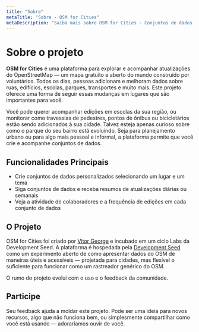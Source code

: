 ```yaml
---
title: "Sobre"
metaTitle: "Sobre - OSM for Cities"
metaDescription: "Saiba mais sobre OSM for Cities - Conjuntos de dados atualizados diariamente do OpenStreetMap"
---
```



<MdxLayout>

# Sobre o projeto

**OSM for Cities** é uma plataforma para explorar e acompanhar atualizações do OpenStreetMap — um mapa gratuito e aberto do mundo construído por voluntários. Todos os dias, pessoas adicionam e melhoram dados sobre ruas, edifícios, escolas, parques, transportes e muito mais. Este projeto oferece uma forma de seguir essas mudanças em lugares que são importantes para você.

Você pode querer acompanhar edições em escolas da sua região, ou monitorar como travessias de pedestres, pontos de ônibus ou bicicletários estão sendo adicionados à sua cidade. Talvez esteja apenas curioso sobre como o parque do seu bairro está evoluindo. Seja para planejamento urbano ou para algo mais pessoal e informal, a plataforma permite que você crie e acompanhe conjuntos de dados.

## Funcionalidades Principais

- Crie conjuntos de dados personalizados selecionando um lugar e um tema  
- Siga conjuntos de dados e receba resumos de atualizações diárias ou semanais  
- Veja a atividade de colaboradores e a frequência de edições em cada conjunto de dados  

## O Projeto

OSM for Cities foi criado por [Vitor George](https://github.com/vgeorge) e incubado em um ciclo Labs da Development Seed. A plataforma é hospedada pela [Development Seed](https://developmentseed.org) como um experimento aberto de como apresentar dados do OSM de maneiras úteis e acessíveis — projetada para cidades, mas flexível o suficiente para funcionar como um rastreador genérico do OSM.

O rumo do projeto evolui com o uso e o feedback da comunidade.

## Participe

Seu feedback ajuda a moldar este projeto. Pode ser uma ideia para novos recursos, algo que não funciona bem, ou simplesmente compartilhar como você está usando — adoraríamos ouvir de você.

</MdxLayout>
